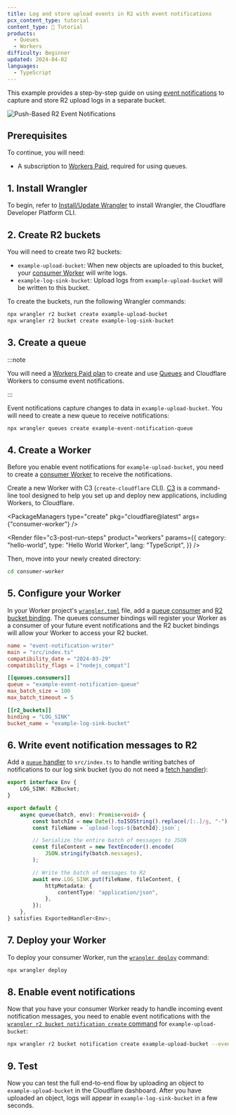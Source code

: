 ```yaml
---
title: Log and store upload events in R2 with event notifications
pcx_content_type: tutorial
content_type: 📝 Tutorial
products:
  - Queues
  - Workers
difficulty: Beginner
updated: 2024-04-02
languages:
  - TypeScript
---
```



This example provides a step-by-step guide on using [event notifications](/r2/buckets/event-notifications/) to capture and store R2 upload logs in a separate bucket.

![Push-Based R2 Event Notifications](~/assets/images/reference-architecture/event-notifications-for-storage/pushed-based-event-notification.svg)

## Prerequisites

To continue, you will need:

- A subscription to [Workers Paid](/workers/platform/pricing/#workers), required for using queues.

## 1. Install Wrangler

To begin, refer to [Install/Update Wrangler](/workers/wrangler/install-and-update/#install-wrangler) to install Wrangler, the Cloudflare Developer Platform CLI.

## 2. Create R2 buckets

You will need to create two R2 buckets:

- `example-upload-bucket`: When new objects are uploaded to this bucket, your [consumer Worker](/queues/get-started/#5-create-your-consumer-worker) will write logs.
- `example-log-sink-bucket`: Upload logs from `example-upload-bucket` will be written to this bucket.

To create the buckets, run the following Wrangler commands:

```sh
npx wrangler r2 bucket create example-upload-bucket
npx wrangler r2 bucket create example-log-sink-bucket
```

## 3. Create a queue

:::note

You will need a [Workers Paid plan](/workers/platform/pricing/) to create and use [Queues](/queues/) and Cloudflare Workers to consume event notifications.

:::

Event notifications capture changes to data in `example-upload-bucket`. You will need to create a new queue to receive notifications:

```sh
npx wrangler queues create example-event-notification-queue
```

## 4. Create a Worker

Before you enable event notifications for `example-upload-bucket`, you need to create a [consumer Worker](/queues/reference/how-queues-works/#create-a-consumer-worker) to receive the notifications.

Create a new Worker with C3 (`create-cloudflare` CLI). [C3](/pages/get-started/c3/) is a command-line tool designed to help you set up and deploy new applications, including Workers, to Cloudflare.

<PackageManagers
	type="create"
	pkg="cloudflare@latest"
	args={"consumer-worker"}
/>

<Render
	file="c3-post-run-steps"
	product="workers"
	params={{
		category: "hello-world",
		type: "Hello World Worker",
		lang: "TypeScript",
	}}
/>

Then, move into your newly created directory:

```sh
cd consumer-worker
```

## 5. Configure your Worker

In your Worker project's [`wrangler.toml`](/workers/wrangler/configuration/) file, add a [queue consumer](/workers/wrangler/configuration/#queues) and [R2 bucket binding](/workers/wrangler/configuration/#r2-buckets). The queues consumer bindings will register your Worker as a consumer of your future event notifications and the R2 bucket bindings will allow your Worker to access your R2 bucket.


<WranglerConfig>

```toml
name = "event-notification-writer"
main = "src/index.ts"
compatibility_date = "2024-03-29"
compatibility_flags = ["nodejs_compat"]

[[queues.consumers]]
queue = "example-event-notification-queue"
max_batch_size = 100
max_batch_timeout = 5

[[r2_buckets]]
binding = "LOG_SINK"
bucket_name = "example-log-sink-bucket"
```

</WranglerConfig>

## 6. Write event notification messages to R2

Add a [`queue` handler](/queues/configuration/javascript-apis/#consumer) to `src/index.ts` to handle writing batches of notifications to our log sink bucket (you do not need a [fetch handler](/workers/runtime-apis/handlers/fetch/)):

```ts
export interface Env {
	LOG_SINK: R2Bucket;
}

export default {
	async queue(batch, env): Promise<void> {
		const batchId = new Date().toISOString().replace(/[:.]/g, "-");
		const fileName = `upload-logs-${batchId}.json`;

		// Serialize the entire batch of messages to JSON
		const fileContent = new TextEncoder().encode(
			JSON.stringify(batch.messages),
		);

		// Write the batch of messages to R2
		await env.LOG_SINK.put(fileName, fileContent, {
			httpMetadata: {
				contentType: "application/json",
			},
		});
	},
} satisfies ExportedHandler<Env>;
```

## 7. Deploy your Worker

To deploy your consumer Worker, run the [`wrangler deploy`](/workers/wrangler/commands/#deploy) command:

```sh
npx wrangler deploy
```

## 8. Enable event notifications

Now that you have your consumer Worker ready to handle incoming event notification messages, you need to enable event notifications with the [`wrangler r2 bucket notification create` command](/workers/wrangler/commands/#notification-create) for `example-upload-bucket`:

```sh
npx wrangler r2 bucket notification create example-upload-bucket --event-type object-create --queue example-event-notification-queue
```

## 9. Test

Now you can test the full end-to-end flow by uploading an object to `example-upload-bucket` in the Cloudflare dashboard. After you have uploaded an object, logs will appear in `example-log-sink-bucket` in a few seconds.
